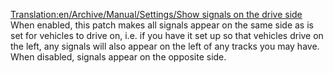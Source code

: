 [[Translation:en/Archive/Manual/Settings/Show signals on the drive side]]
When enabled, this patch makes all signals appear on the same side as is set for vehicles to drive on, i.e. if you have it set up so that vehicles drive on the left, any signals will also appear on the left of any tracks you may have.  When disabled, signals appear on the opposite side.